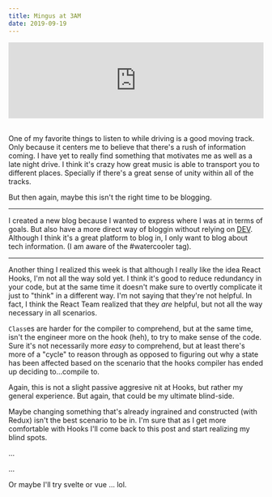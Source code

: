 ```yaml
---
title: Mingus at 3AM
date: 2019-09-19
---
```


<iframe
  allow="autoplay *; encrypted-media *;"
  frameborder="0"
  height="150"
  style="width:100%;overflow:hidden;background:transparent;"
  sandbox="allow-forms allow-popups allow-same-origin allow-scripts allow-storage-access-by-user-activation allow-top-navigation-by-user-activation"
  src="https://embed.music.apple.com/us/album/track-a-solo-dancer/1443280597?i=1443280914"
></iframe>

<br />
<br />

One of my favorite things to listen to while driving is a good moving track. Only because it centers me to believe that there's a rush of information coming.
I have yet to really find something that motivates me as well as a late night drive. I think it's crazy how great music is able to transport you to different places. Specially if there's a great sense of unity within all of the tracks.

But then again, maybe this isn't the right time to be blogging.

---

I created a new blog because I wanted to express where I was at in terms of goals. But also have a
more direct way of bloggin without relying on [DEV](https://dev.to/snesjhon/). Although I think it's a
great platform to blog in, I only want to blog about tech information. (I am aware of the
#watercooler tag).

---

Another thing I realized this week is that although I really like the idea
React Hooks, I'm not all the way sold yet. I think it's good to reduce
redundancy in your code, but at the same time it doesn't make sure to
overtly complicate it just to "think" in a different way. I'm not saying that
they're not helpful. In fact, I think the React Team realized that they _are_
helpful, but not all the way necessary in all scenarios.

`Class`es are harder for the compiler to comprehend, but at the same time,
isn't the engineer more on the hook (heh), to try to make sense of the code.
Sure it's not necessarily more _easy_ to comprehend, but at least there's more
of a "cycle" to reason through as opposed to figuring out why a state
has been affected based on the scenario that the hooks compiler has ended up
deciding to...compile to.

Again, this is not a slight passive aggresive nit at Hooks, but rather my
general experience. But again, that could be my ultimate blind-side.

Maybe changing something that's already ingrained and constructed (with Redux)
isn't the best scenario to be in. I'm sure that as I get more comfortable with
Hooks I'll come back to this post and start realizing my blind spots.

...

...

Or maybe I'll try svelte or vue ... lol.
